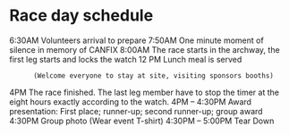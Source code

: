 # Race day schedule

6:30AM Volunteers arrival to prepare
7:50AM One minute moment of silence in memory of CANFIX
8:00AM The race starts in the archway, the first leg starts and locks the watch
12 PM Lunch meal is served

          (Welcome everyone to stay at site, visiting sponsors booths)

4PM The race finished. The last leg member have to stop the timer at the eight hours exactly according to the watch.
4PM – 4:30PM Award presentation: First place; runner-up; second runner-up; group award
4:30PM Group photo (Wear event T-shirt)
4:30PM – 5:00PM Tear Down
